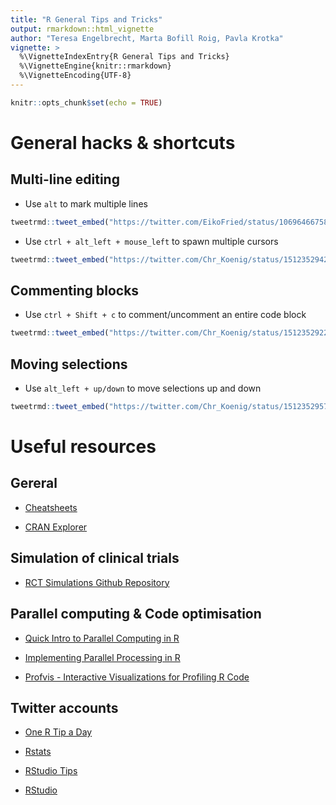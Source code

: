 ```yaml
---
title: "R General Tips and Tricks"
output: rmarkdown::html_vignette
author: "Teresa Engelbrecht, Marta Bofill Roig, Pavla Krotka"
vignette: >
  %\VignetteIndexEntry{R General Tips and Tricks}
  %\VignetteEngine{knitr::rmarkdown}
  %\VignetteEncoding{UTF-8}
---
```



```r
knitr::opts_chunk$set(echo = TRUE)
```


# General hacks & shortcuts

## Multi-line editing

- Use `alt` to mark multiple lines 


```r
tweetrmd::tweet_embed("https://twitter.com/EikoFried/status/1069646675814375425", widget_type = "video")
```

- Use `ctrl + alt_left + mouse_left` to spawn multiple cursors

```r
tweetrmd::tweet_embed("https://twitter.com/Chr_Koenig/status/1512352942443143172", widget_type = "video", hide_thread = T, plain = T)
```


## Commenting blocks


- Use `ctrl + Shift + c` to comment/uncomment an entire code block

```r
tweetrmd::tweet_embed("https://twitter.com/Chr_Koenig/status/1512352922587312133", widget_type = "video", hide_thread = T)
```


## Moving selections

- Use `alt_left + up/down` to move selections up and down

```r
tweetrmd::tweet_embed("https://twitter.com/Chr_Koenig/status/1512352957186125828", widget_type = "video", hide_thread = T)
```


# Useful resources

## Gereral

- [Cheatsheets](https://www.rstudio.com/resources/cheatsheets/)

- [CRAN Explorer](https://shiny.rstudio.com/gallery/cran-explorer.html) 

## Simulation of clinical trials

- [RCT Simulations Github Repository](https://github.com/aalthous/RCT-Simulations) 

## Parallel computing & Code optimisation

- [Quick Intro to Parallel Computing in R](https://nceas.github.io/oss-lessons/parallel-computing-in-r/parallel-computing-in-r.html)
- [Implementing Parallel Processing in R](https://www.r-bloggers.com/2017/08/implementing-parallel-processing-in-r/#:~:text=There%20are%20various%20packages%20in,subset%20to%20make%20a%20cluster)

- [Profvis - Interactive Visualizations for Profiling R Code](https://rstudio.github.io/profvis/)

## Twitter accounts 

- [One R Tip a Day](https://twitter.com/RLangTip)

- [Rstats](https://twitter.com/rstatstweet)

- [RStudio Tips](https://twitter.com/rstudiotips) 

- [RStudio](https://twitter.com/rstudio)

